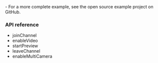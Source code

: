 <PlatformWrapper platform="ios">
- For a more complete example, see the <Link to="{{GLOBAL.IOS_API_EXAMPLES_ROOT}}"> open source  <Vpd k="PRODUCT"/> example project</Link> on GitHub.

### API reference

- <Link to="{{Global.API_REF_IOS_ROOT_RTC_ENGINE_KIT}}/joinchannel(bytoken:channelid:info:uid:joinsuccess:)">joinChannel</Link>

- <Link to="{{Global.API_REF_IOS_ROOT_RTC_ENGINE_KIT}}/enablevideo()">enableVideo</Link>

- <Link to="{{Global.API_REF_IOS_ROOT_RTC_ENGINE_KIT}}/startpreview()">startPreview</Link>

- <Link to="{{Global.API_REF_IOS_ROOT_RTC_ENGINE_KIT}}/leavechannel(_:)">leaveChannel</Link>

- <Link to="{{Global.API_REF_IOS_ROOT_RTC_ENGINE_KIT}}/enablemulticamera(_:config:)">enableMultiCamera</Link>

</PlatformWrapper>
